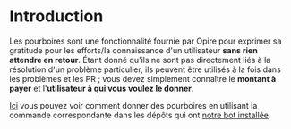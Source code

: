 # Introduction

Les pourboires sont une fonctionnalité fournie par Opire pour exprimer sa gratitude pour les efforts/la connaissance d'un utilisateur **sans rien attendre en retour**. Étant donné qu'ils ne sont pas directement liés à la résolution d'un problème particulier, ils peuvent être utilisés à la fois dans les problèmes et les PR ; vous devez simplement connaître le **montant à payer** et l'**utilisateur à qui vous voulez le donner**.

[Ici](/overview/commands#tip-a-user) vous pouvez voir comment donner des pourboires en utilisant la commande correspondante dans les dépôts qui ont [notre bot installée](/overview/install-bot).
